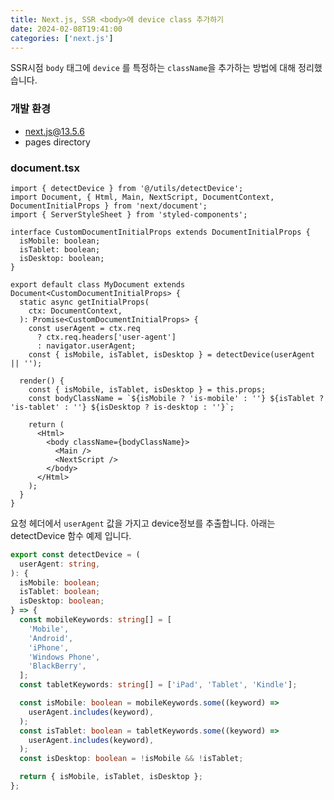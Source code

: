 ```yaml
---
title: Next.js, SSR <body>에 device class 추가하기
date: 2024-02-08T19:41:00
categories: ['next.js']
---
```


SSR시점 `body` 태그에 `device` 를 특정하는 `className`을 추가하는 방법에 대해 정리했습니다.

### 개발 환경

- next.js@13.5.6
- pages directory

### document.tsx

```tsx:/src/pages/_document.tsx
import { detectDevice } from '@/utils/detectDevice';
import Document, { Html, Main, NextScript, DocumentContext, DocumentInitialProps } from 'next/document';
import { ServerStyleSheet } from 'styled-components';

interface CustomDocumentInitialProps extends DocumentInitialProps {
  isMobile: boolean;
  isTablet: boolean;
  isDesktop: boolean;
}

export default class MyDocument extends Document<CustomDocumentInitialProps> {
  static async getInitialProps(
    ctx: DocumentContext,
  ): Promise<CustomDocumentInitialProps> {
    const userAgent = ctx.req
      ? ctx.req.headers['user-agent']
      : navigator.userAgent;
    const { isMobile, isTablet, isDesktop } = detectDevice(userAgent || '');

  render() {
    const { isMobile, isTablet, isDesktop } = this.props;
    const bodyClassName = `${isMobile ? 'is-mobile' : ''} ${isTablet ? 'is-tablet' : ''} ${isDesktop ? is-desktop : ''}`;

    return (
      <Html>
        <body className={bodyClassName}>
          <Main />
          <NextScript />
        </body>
      </Html>
    );
  }
}
```

요청 헤더에서 `userAgent` 값을 가지고 device정보를 추출합니다.
아래는 detectDevice 함수 예제 입니다.

```ts:/src/utils/detectDevice.ts
export const detectDevice = (
  userAgent: string,
): {
  isMobile: boolean;
  isTablet: boolean;
  isDesktop: boolean;
} => {
  const mobileKeywords: string[] = [
    'Mobile',
    'Android',
    'iPhone',
    'Windows Phone',
    'BlackBerry',
  ];
  const tabletKeywords: string[] = ['iPad', 'Tablet', 'Kindle'];

  const isMobile: boolean = mobileKeywords.some((keyword) =>
    userAgent.includes(keyword),
  );
  const isTablet: boolean = tabletKeywords.some((keyword) =>
    userAgent.includes(keyword),
  );
  const isDesktop: boolean = !isMobile && !isTablet;

  return { isMobile, isTablet, isDesktop };
};
```

